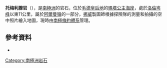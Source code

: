 {{coord|71|47|S|2|29|W|display=title}}

'''托梅利滕岩'''（{{lang-nn|Tommeliten i Dronning Maud Land}}），是[[南極洲|南極洲]]的岩石，位於[[毛德皇后地|毛德皇后地]]的[[瑪塔公主海岸|瑪塔公主海岸]]，處於[[洛倫岑峰|洛倫岑峰]]以東11公里，屬於[[阿爾曼嶺|阿爾曼嶺]]的一部分，[[挪威|挪威]]製圖師根據探險隊的測量和拍攝的空中照片繪入地圖，現時由[[南極條約體系|南極條約體系]]管理。

==參考資料==
*{{usgs-gazetteer}}

{{Antarctica-geo-stub}}
[[Category:南極洲岩石|Category:南極洲岩石]]